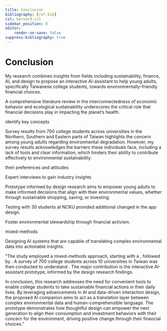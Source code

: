 ```yaml
---
title: Conclusion
bibliography: [ref.bib]
csl: harvard.csl
sidebar_position: 8
editor:
    render-on-save: false
suppress-bibliography: true
---
```


# Conclusion

My research combines insights from fields including sustainability, finance, AI, and design to propose an interactive AI-assistant to help young adults, specifically Taiwanese college students, towards environmentally-friendly financial choices.

A comprehensive literature review in the interconnectedness of economic behavior and ecological sustainability underscores the critical role that financial decisions play in impacting the planet's health.

identify key concepts

Survey results from 700 college students across universities in the Northern, Southern and Eastern parts of Taiwan highlights the concern among young adults regarding environmental degradation. However, my survey results acknowledges the barriers these individuals face, including a lack of tools and clear information, which hinders their ability to contribute effectively to environmental sustainability.

their preferences and attitudes

Expert interviews to gain industry insights

Prototype informed by design research aims to empower young adults to make informed decisions that align with their environmental values, whether through sustainable shopping, saving, or investing.

Testing with 30 students at NCKU provided additional changed in the app design.

Foster environmental stewardship through financial activism.

mixed-methods

Designing AI systems that are capable of translating complex environmental data into actionable insights.

"The study employed a mixed-methods approach, starting with a , followed by . A survey of 700 college students across 10 universities in Taiwan was then conducted to understand . The major contribution is the interactive AI-assistant prototype, informed by the design research findings.

In conclusion, this research addresses the need for convenient tools to enable college students to take sustainable financial actions in their daily lives. By leveraging advancements in AI and data-driven interaction design, the proposed AI companion aims to act as a translation layer between complex environmental data and human-comprehensible language. The prototype demonstrates how thoughtful design can empower the next generation to align their consumption and investment behaviors with their concern for the environment, driving positive change through their financial choices."